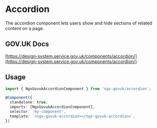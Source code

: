 
<Meta of={stories} />

# Accordion

The accordion component lets users show and hide sections of related content on a page.

## GOV.UK Docs

[https://design-system.service.gov.uk/components/accordion/](https://design-system.service.gov.uk/components/accordion/)

## Usage

```ts
import { NgxGovukAccordionComponent } from 'ngx-govuk/accordion';

@Component({
  standalone: true,
  imports: [NgxGovukAccordionComponent],
  selector: 'my-component',
  template: `<ngx-govuk-accordion></ngx-govuk-accordion>`,
})
```
